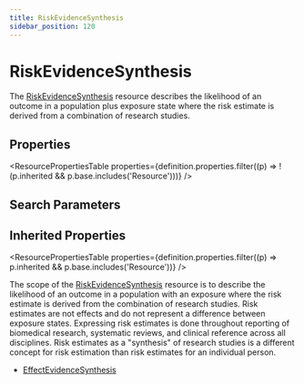 ```yaml
---
title: RiskEvidenceSynthesis
sidebar_position: 120
---
```



# RiskEvidenceSynthesis

The <a href="/docs/api/fhir/resources/riskevidencesynthesis">RiskEvidenceSynthesis</a> resource describes the likelihood of an outcome in a population plus exposure state where the risk estimate is derived from a combination of research studies.

<Tabs queryString="section">
<TabItem value="schema" label="Schema" default>

## Properties

<ResourcePropertiesTable
  properties={definition.properties.filter((p) => !(p.inherited && p.base.includes('Resource')))}
/>

## Search Parameters

<SearchParamsTable searchParams={definition.searchParameters} />

## Inherited Properties

<ResourcePropertiesTable properties={definition.properties.filter((p) => p.inherited && p.base.includes('Resource'))} />

</TabItem>
  <TabItem value="usage" label="Usage">
    <div> <a name="bnc"></a>  <p> The scope of the <a href="/docs/api/fhir/resources/riskevidencesynthesis">RiskEvidenceSynthesis</a> resource is to describe the likelihood of an outcome in a population with an exposure where the risk estimate is derived from the combination of research studies. Risk estimates are not effects and do not represent a difference between exposure states.  Expressing risk estimates is done throughout reporting of biomedical research, systematic reviews, and clinical reference across all disciplines.  Risk estimates as a "synthesis" of research studies is a different concept for risk estimation than risk estimates for an individual person.    </p> </div>
    </TabItem>
  
  
  <TabItem value="referencedBy" label="Referenced By">
    <ul><li><a href="/docs/api/fhir/resources/effectevidencesynthesis">EffectEvidenceSynthesis</a></li></ul>
    </TabItem>

</Tabs>
